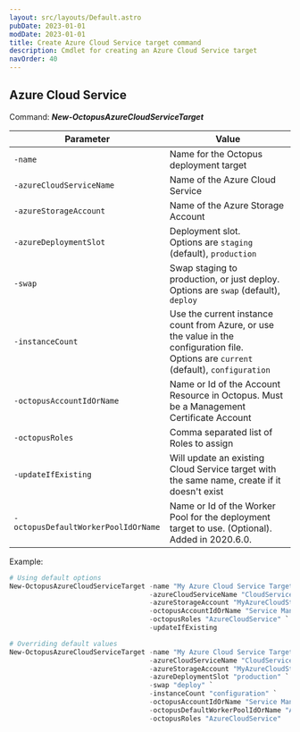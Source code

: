 ```yaml
---
layout: src/layouts/Default.astro
pubDate: 2023-01-01
modDate: 2023-01-01
title: Create Azure Cloud Service target command
description: Cmdlet for creating an Azure Cloud Service target
navOrder: 40
---
```


## Azure Cloud Service

Command: **_New-OctopusAzureCloudServiceTarget_**

| Parameter                           | Value                                                                                   |
| ------------------------------------| --------------------------------------------------------------------------------------- |
| `-name`                             | Name for the Octopus deployment target                                                  |
| `-azureCloudServiceName`            | Name of the Azure Cloud Service                                                         |
| `-azureStorageAccount`              | Name of the Azure Storage Account                                                       |
| `-azureDeploymentSlot`              | Deployment slot. <br />Options are `staging` (default), `production`                         |
| `-swap`                             | Swap staging to production, or just deploy. <br />Options are `swap` (default), `deploy`      |
| `-instanceCount`                    | Use the current instance count from Azure, or use the value in the configuration file.<br />Options are `current` (default), `configuration` |
| `-octopusAccountIdOrName`           | Name or Id of the Account Resource in Octopus. Must be a Management Certificate Account |
| `-octopusRoles`                     | Comma separated list of Roles to assign                                                 |
| `-updateIfExisting`                 | Will update an existing Cloud Service target with the same name, create if it doesn't exist |
| `-octopusDefaultWorkerPoolIdOrName` | Name or Id of the Worker Pool for the deployment target to use. (Optional). Added in 2020.6.0. |

Example:
```powershell
# Using default options
New-OctopusAzureCloudServiceTarget -name "My Azure Cloud Service Target" `
                                   -azureCloudServiceName "CloudService1" `
                                   -azureStorageAccount "MyAzureCloudStorageAccount" `
                                   -octopusAccountIdOrName "Service Management Cert Account" `
                                   -octopusRoles "AzureCloudService" `
                                   -updateIfExisting

# Overriding default values
New-OctopusAzureCloudServiceTarget -name "My Azure Cloud Service Target" `
                                   -azureCloudServiceName "CloudService1" `
                                   -azureStorageAccount "MyAzureCloudStorageAccount" `
                                   -azureDeploymentSlot "production" `
                                   -swap "deploy" `
                                   -instanceCount "configuration" `
                                   -octopusAccountIdOrName "Service Management Cert Account" `
                                   -octopusDefaultWorkerPoolIdOrName "Azure Worker Pool" `
                                   -octopusRoles "AzureCloudService"
```

<CreateDeploymentTargetsHint />